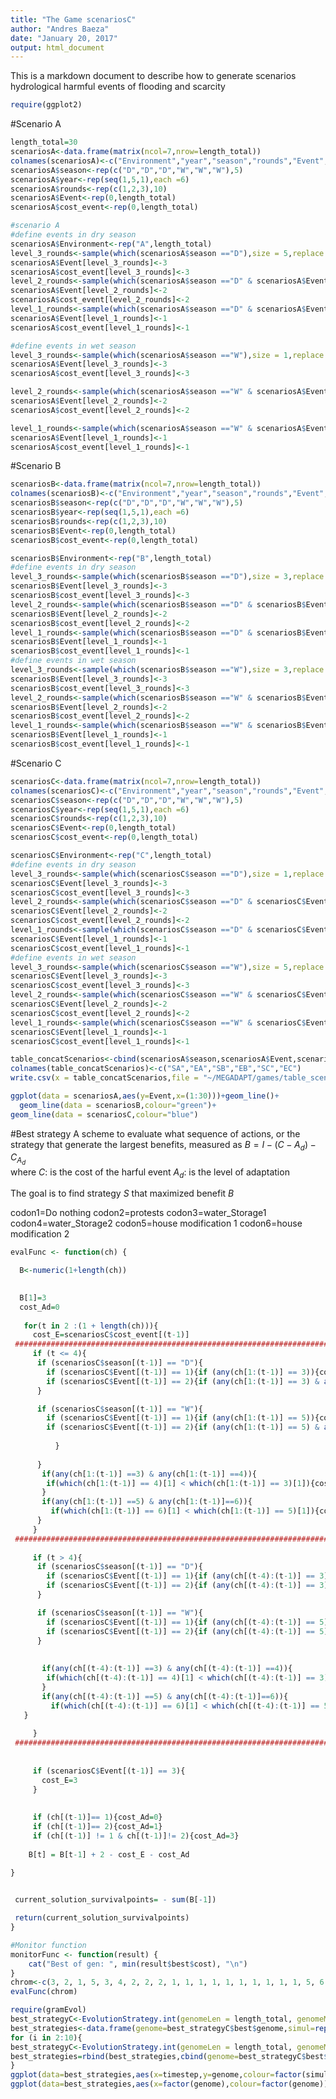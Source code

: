 ```yaml
---
title: "The Game scenariosC"
author: "Andres Baeza"
date: "January 20, 2017"
output: html_document
---
```

This is a markdown document to describe how to generate scenarios hydrological harmful events of flooding and scarcity
```r
require(ggplot2)
```
#Scenario A
```r
length_total=30
scenariosA<-data.frame(matrix(ncol=7,nrow=length_total))
colnames(scenariosA)<-c("Environment","year","season","rounds","Event","cost_event","action-taked")
scenariosA$season<-rep(c("D","D","D","W","W","W"),5)
scenariosA$year<-rep(seq(1,5,1),each =6)
scenariosA$rounds<-rep(c(1,2,3),10)
scenariosA$Event<-rep(0,length_total)
scenariosA$cost_event<-rep(0,length_total)

#scenario A
#define events in dry season
scenariosA$Environment<-rep("A",length_total)
level_3_rounds<-sample(which(scenariosA$season =="D"),size = 5,replace = F)
scenariosA$Event[level_3_rounds]<-3
scenariosA$cost_event[level_3_rounds]<-3
level_2_rounds<-sample(which(scenariosA$season =="D" & scenariosA$Event == 0),size = 3,replace = F)
scenariosA$Event[level_2_rounds]<-2
scenariosA$cost_event[level_2_rounds]<-2
level_1_rounds<-sample(which(scenariosA$season =="D" & scenariosA$Event ==0),size = 2,replace = F)
scenariosA$Event[level_1_rounds]<-1
scenariosA$cost_event[level_1_rounds]<-1

#define events in wet season
level_3_rounds<-sample(which(scenariosA$season =="W"),size = 1,replace = F)
scenariosA$Event[level_3_rounds]<-3
scenariosA$cost_event[level_3_rounds]<-3

level_2_rounds<-sample(which(scenariosA$season =="W" & scenariosA$Event == 0),size = 2,replace = F)
scenariosA$Event[level_2_rounds]<-2
scenariosA$cost_event[level_2_rounds]<-2

level_1_rounds<-sample(which(scenariosA$season =="W" & scenariosA$Event ==0),size = 7,replace = F)
scenariosA$Event[level_1_rounds]<-1
scenariosA$cost_event[level_1_rounds]<-1

```

#Scenario B
```r

scenariosB<-data.frame(matrix(ncol=7,nrow=length_total))
colnames(scenariosB)<-c("Environment","year","season","rounds","Event","cost_event","action-taked")
scenariosB$season<-rep(c("D","D","D","W","W","W"),5)
scenariosB$year<-rep(seq(1,5,1),each =6)
scenariosB$rounds<-rep(c(1,2,3),10)
scenariosB$Event<-rep(0,length_total)
scenariosB$cost_event<-rep(0,length_total)

scenariosB$Environment<-rep("B",length_total)
#define events in dry season
level_3_rounds<-sample(which(scenariosB$season =="D"),size = 3,replace = F)
scenariosB$Event[level_3_rounds]<-3
scenariosB$cost_event[level_3_rounds]<-3
level_2_rounds<-sample(which(scenariosB$season =="D" & scenariosB$Event == 0),size = 3,replace = F)
scenariosB$Event[level_2_rounds]<-2
scenariosB$cost_event[level_2_rounds]<-2
level_1_rounds<-sample(which(scenariosB$season =="D" & scenariosB$Event ==0),size = 4,replace = F)
scenariosB$Event[level_1_rounds]<-1
scenariosB$cost_event[level_1_rounds]<-1
#define events in wet season
level_3_rounds<-sample(which(scenariosB$season =="W"),size = 3,replace = F)
scenariosB$Event[level_3_rounds]<-3
scenariosB$cost_event[level_3_rounds]<-3
level_2_rounds<-sample(which(scenariosB$season =="W" & scenariosB$Event == 0),size = 3,replace = F)
scenariosB$Event[level_2_rounds]<-2
scenariosB$cost_event[level_2_rounds]<-2
level_1_rounds<-sample(which(scenariosB$season =="W" & scenariosB$Event ==0),size = 3,replace = F)
scenariosB$Event[level_1_rounds]<-1
scenariosB$cost_event[level_1_rounds]<-1

```



#Scenario C
```r
scenariosC<-data.frame(matrix(ncol=7,nrow=length_total))
colnames(scenariosC)<-c("Environment","year","season","rounds","Event","cost_event","action-taked")
scenariosC$season<-rep(c("D","D","D","W","W","W"),5)
scenariosC$year<-rep(seq(1,5,1),each =6)
scenariosC$rounds<-rep(c(1,2,3),10)
scenariosC$Event<-rep(0,length_total)
scenariosC$cost_event<-rep(0,length_total)

scenariosC$Environment<-rep("C",length_total)
#define events in dry season
level_3_rounds<-sample(which(scenariosC$season =="D"),size = 1,replace = F)
scenariosC$Event[level_3_rounds]<-3
scenariosC$cost_event[level_3_rounds]<-3
level_2_rounds<-sample(which(scenariosC$season =="D" & scenariosC$Event == 0),size = 2,replace = F)
scenariosC$Event[level_2_rounds]<-2
scenariosC$cost_event[level_2_rounds]<-2
level_1_rounds<-sample(which(scenariosC$season =="D" & scenariosC$Event ==0),size = 7,replace = F)
scenariosC$Event[level_1_rounds]<-1
scenariosC$cost_event[level_1_rounds]<-1
#define events in wet season
level_3_rounds<-sample(which(scenariosC$season =="W"),size = 5,replace = F)
scenariosC$Event[level_3_rounds]<-3
scenariosC$cost_event[level_3_rounds]<-3
level_2_rounds<-sample(which(scenariosC$season =="W" & scenariosC$Event == 0),size = 3,replace = F)
scenariosC$Event[level_2_rounds]<-2
scenariosC$cost_event[level_2_rounds]<-2
level_1_rounds<-sample(which(scenariosC$season =="W" & scenariosC$Event ==0),size = 2,replace = F)
scenariosC$Event[level_1_rounds]<-1
scenariosC$cost_event[level_1_rounds]<-1


```



```r

table_concatScenarios<-cbind(scenariosA$season,scenariosA$Event,scenariosB$season,scenariosB$Event,scenariosC$season,scenariosC$Event)
colnames(table_concatScenarios)<-c("SA","EA","SB","EB","SC","EC")
write.csv(x = table_concatScenarios,file = "~/MEGADAPT/games/table_scenarios.csv")
```



```r
ggplot(data = scenariosA,aes(y=Event,x=(1:30)))+geom_line()+
  geom_line(data = scenariosB,colour="green")+
geom_line(data = scenariosC,colour="blue")
```

#Best strategy
A scheme to evaluate what sequence of actions, or the strategy that generate the largest benefits, measured as
$B = I - (C - A_d)-C_{A_{d}}$  
where
$C$: is the cost of the harful event
$A_d$: is the level of adaptation 

The goal is to find strategy $S$ that maximized benefit $B$

codon1=Do nothing
codon2=protests
codon3=water_Storage1
codon4=water_Storage2
codon5=house modification 1
codon6=house modification 2




```r

evalFunc <- function(ch) {

  B<-numeric(1+length(ch))

    
  B[1]=3
  cost_Ad=0
  
   for(t in 2 :(1 + length(ch))){
     cost_E=scenariosC$cost_event[(t-1)] 
 #########################################################################################    
     if (t <= 4){
      if (scenariosC$season[(t-1)] == "D"){
        if (scenariosC$Event[(t-1)] == 1){if (any(ch[1:(t-1)] == 3)){cost_E=0}}
        if (scenariosC$Event[(t-1)] == 2){if (any(ch[1:(t-1)] == 3) & any(ch[1:(t-1)] == 4)){cost_E=0}}
      }

      if (scenariosC$season[(t-1)] == "W"){
        if (scenariosC$Event[(t-1)] == 1){if (any(ch[1:(t-1)] == 5)){cost_E=0}}
        if (scenariosC$Event[(t-1)] == 2){if (any(ch[1:(t-1)] == 5) & any(ch[1:(t-1)] == 6)){cost_E=0}
          
          }
      
      }
       if(any(ch[1:(t-1)] ==3) & any(ch[1:(t-1)] ==4)){
        if(which(ch[1:(t-1)] == 4)[1] < which(ch[1:(t-1)] == 3)[1]){cost_E=Inf}
       }
       if(any(ch[1:(t-1)] ==5) & any(ch[1:(t-1)]==6)){
         if(which(ch[1:(t-1)] == 6)[1] < which(ch[1:(t-1)] == 5)[1]){cost_E=Inf}
      }
     }
 #########################################################################################    
     
     if (t > 4){
      if (scenariosC$season[(t-1)] == "D"){
        if (scenariosC$Event[(t-1)] == 1){if (any(ch[(t-4):(t-1)] == 3)){cost_E=0}}
        if (scenariosC$Event[(t-1)] == 2){if (any(ch[(t-4):(t-1)] == 3) & any(ch[(t-4):(t-1)] == 4)){cost_E=0}}
      }

      if (scenariosC$season[(t-1)] == "W"){
        if (scenariosC$Event[(t-1)] == 1){if (any(ch[(t-4):(t-1)] == 5)){cost_E=0}}
        if (scenariosC$Event[(t-1)] == 2){if (any(ch[(t-4):(t-1)] == 5) & any(ch[(t-4):(t-1)] == 6)){cost_E=0}}
      }  
       
       
       if(any(ch[(t-4):(t-1)] ==3) & any(ch[(t-4):(t-1)] ==4)){
        if(which(ch[(t-4):(t-1)] == 4)[1] < which(ch[(t-4):(t-1)] == 3)[1]){cost_E=Inf}
       }
       if(any(ch[(t-4):(t-1)] ==5) & any(ch[(t-4):(t-1)]==6)){
         if(which(ch[(t-4):(t-1)] == 6)[1] < which(ch[(t-4):(t-1)] == 5)[1]){cost_E=Inf}
   }
       
     }
 #########################################################################################    
     
     
     if (scenariosC$Event[(t-1)] == 3){
       cost_E=3
     } 
     
     
     if (ch[(t-1)]== 1){cost_Ad=0}
     if (ch[(t-1)]== 2){cost_Ad=1}
     if (ch[(t-1)] != 1 & ch[(t-1)]!= 2){cost_Ad=3}
      
    B[t] = B[t-1] + 2 - cost_E - cost_Ad
     
}


 current_solution_survivalpoints= - sum(B[-1])

 return(current_solution_survivalpoints)
}

#Monitor function
monitorFunc <- function(result) {
    cat("Best of gen: ", min(result$best$cost), "\n")
}
chrom<-c(3, 2, 1, 5, 3, 4, 2, 2, 2, 1, 1, 1, 1, 1, 1, 1, 1, 1, 1, 5, 6, 1, 2, 2, 3, 1, 4, 1, 2, 1)
evalFunc(chrom)
```


```r
require(gramEvol)
best_strategyC<-EvolutionStrategy.int(genomeLen = length_total, genomeMin = rep(1,length_total), genomeMax = rep(6,length_total), evalFunc = evalFunc,iterations = 400)
best_strategies<-data.frame(genome=best_strategyC$best$genome,simul=rep(1,30),timestep=1:30)
for (i in 2:10){
best_strategyC<-EvolutionStrategy.int(genomeLen = length_total, genomeMin = rep(1,length_total), genomeMax = rep(6,length_total), evalFunc = evalFunc,iterations = 400)
best_strategies=rbind(best_strategies,cbind(genome=best_strategyC$best$genome,simul=rep(i,30),timestep=1:30))
}
ggplot(data=best_strategies,aes(x=timestep,y=genome,colour=factor(simul)))+geom_point()+geom_smooth(method = "lm")
ggplot(data=best_strategies,aes(x=factor(genome),colour=factor(genome)))+geom_boxplot()
```

